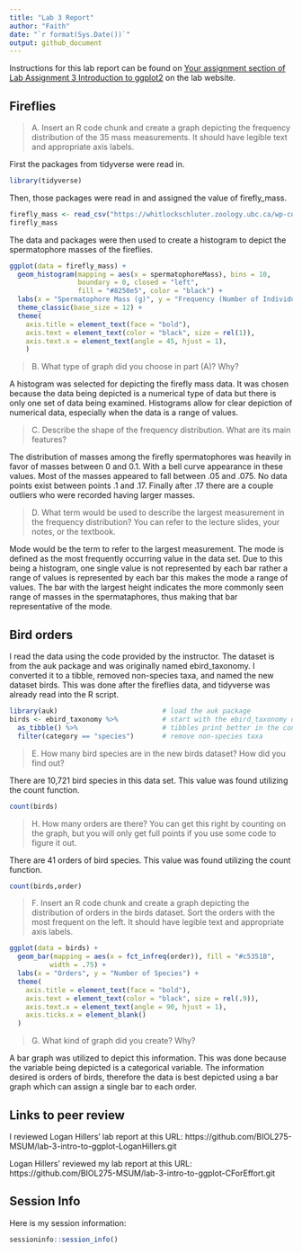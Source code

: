 ---
title: "Lab 3 Report"
author: "Faith"
date: "`r format(Sys.Date())`"
output: github_document
---

Instructions for this lab report can be found on [Your assignment section of Lab Assignment 3 Introduction to ggplot2](https://biol275-msum.github.io/introduction-to-ggplot2.html#your-assignment) on the lab website.

## Fireflies

> A. Insert an R code chunk and create a graph depicting the frequency distribution of the 35 mass measurements. It should have legible text and appropriate axis labels.

First the packages from tidyverse were read in.

```{r}
library(tidyverse)
```

Then, those packages were read in and assigned the value of firefly_mass.

```{r}
firefly_mass <- read_csv("https://whitlockschluter.zoology.ubc.ca/wp-content/data/chapter02/chap02q19FireflySpermatophoreMass.csv")
firefly_mass
```

The data and packages were then used to create a histogram to depict the spermatophore masses of the fireflies.

```{r}

ggplot(data = firefly_mass) +
  geom_histogram(mapping = aes(x = spermatophoreMass), bins = 10,
                 boundary = 0, closed = "left", 
                 fill = "#8250e5", color = "black") +
  labs(x = "Spermatophore Mass (g)", y = "Frequency (Number of Individuals") +
  theme_classic(base_size = 12) +
  theme(
    axis.title = element_text(face = "bold"),
    axis.text = element_text(color = "black", size = rel(1)),
    axis.text.x = element_text(angle = 45, hjust = 1),
    )
```

> B. What type of graph did you choose in part (A)? Why?

A histogram was selected for depicting the firefly mass data. It was chosen because the data being depicted is a numerical type of data but there is only one set of data being examined. Histograms allow for clear depiction of numerical data, especially when the data is a range of values.

> C. Describe the shape of the frequency distribution. What are its main features?

The distribution of masses among the firefly spermatophores was heavily in favor of masses between 0 and 0.1. With a bell curve appearance in these values. Most of the masses appeared to fall between .05 and .075. No data points exist between points .1 and .17. Finally after .17 there are a couple outliers who were recorded having larger masses.

> D. What term would be used to describe the largest measurement in the frequency distribution? You can refer to the lecture slides, your notes, or the textbook.

Mode would be the term to refer to the largest measurement. The mode is defined as the most frequently occurring value in the data set. Due to this being a histogram, one single value is not represented by each bar rather a range of values is represented by each bar this makes the mode a range of values. The bar with the largest height indicates the more commonly seen range of masses in the spermataphores, thus making that bar representative of the mode.

## Bird orders

I read the data using the code provided by the instructor. The dataset is from the auk package and was originally named ebird_taxonomy. I converted it to a tibble, removed non-species taxa, and named the new dataset birds. This was done after the fireflies data, and tidyverse was already read into the R script.

```{r}
library(auk)                          # load the auk package
birds <- ebird_taxonomy %>%           # start with the ebird_taxonomy data
  as_tibble() %>%                     # tibbles print better in the console
  filter(category == "species")       # remove non-species taxa
```

> E. How many bird species are in the new birds dataset? How did you find out?

There are 10,721 bird species in this data set. This value was found utilizing the count function.

```{r}
count(birds)
```

> H. How many orders are there? You can get this right by counting on the graph, but you will only get full points if you use some code to figure it out.

There are 41 orders of bird species. This value was found utilizing the count function.

```{r}
count(birds,order)
```

> F. Insert an R code chunk and create a graph depicting the distribution of orders in the birds dataset. Sort the orders with the most frequent on the left. It should have legible text and appropriate axis labels.

```{r}
ggplot(data = birds) +
  geom_bar(mapping = aes(x = fct_infreq(order)), fill = "#c5351B",
          width = .75) +
  labs(x = "Orders", y = "Number of Species") +
  theme(
    axis.title = element_text(face = "bold"),
    axis.text = element_text(color = "black", size = rel(.9)),
    axis.text.x = element_text(angle = 90, hjust = 1),
    axis.ticks.x = element_blank()
  )
```

> G. What kind of graph did you create? Why?

A bar graph was utilized to depict this information. This was done because the variable being depicted is a categorical variable. The information desired is orders of birds, therefore the data is best depicted using a bar graph which can assign a single bar to each order.

## Links to peer review

I reviewed Logan Hillers' lab report at this URL: https://github.com/BIOL275-MSUM/lab-3-intro-to-ggplot-LoganHillers.git

Logan Hillers' reviewed my lab report at this URL: https://github.com/BIOL275-MSUM/lab-3-intro-to-ggplot-CForEffort.git

## Session Info

Here is my session information:

```{r}
sessioninfo::session_info()
```
